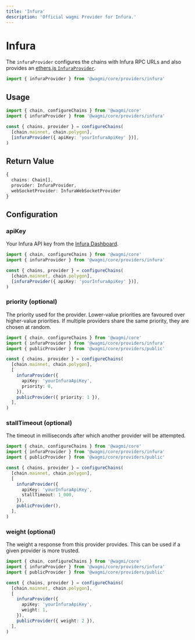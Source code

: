 ```yaml
---
title: 'Infura'
description: 'Official wagmi Provider for Infura.'
---
```



# Infura

The `infuraProvider` configures the chains with Infura RPC URLs and also provides an [ethers.js `InfuraProvider`](https://docs.ethers.io/v5/api/providers/api-providers/#InfuraProvider).

```ts
import { infuraProvider } from '@wagmi/core/providers/infura'
```

## Usage

```ts
import { chain, configureChains } from '@wagmi/core'
import { infuraProvider } from '@wagmi/core/providers/infura'

const { chains, provider } = configureChains(
  [chain.mainnet, chain.polygon],
  [infuraProvider({ apiKey: 'yourInfuraApiKey' })],
)
```

## Return Value

```ts
{
  chains: Chain[],
  provider: InfuraProvider,
  webSocketProvider: InfuraWebSocketProvider
}
```

## Configuration

### apiKey

Your Infura API key from the [Infura Dashboard](https://infura.io/login).

```ts {8}
import { chain, configureChains } from '@wagmi/core'
import { infuraProvider } from '@wagmi/core/providers/infura'

const { chains, provider } = configureChains(
  [chain.mainnet, chain.polygon],
  [infuraProvider({ apiKey: 'yourInfuraApiKey' })],
)
```

### priority (optional)

The priority used for the provider. Lower-value priorities are favoured over higher-value priorities. If multiple providers share the same priority, they are chosen at random.

```ts {10,12}
import { chain, configureChains } from '@wagmi/core'
import { infuraProvider } from '@wagmi/core/providers/infura'
import { publicProvider } from '@wagmi/core/providers/public'

const { chains, provider } = configureChains(
  [chain.mainnet, chain.polygon],
  [
    infuraProvider({
      apiKey: 'yourInfuraApiKey',
      priority: 0,
    }),
    publicProvider({ priority: 1 }),
  ],
)
```

### stallTimeout (optional)

The timeout in milliseconds after which another provider will be attempted.

```ts {10}
import { chain, configureChains } from '@wagmi/core'
import { infuraProvider } from '@wagmi/core/providers/infura'
import { publicProvider } from '@wagmi/core/providers/public'

const { chains, provider } = configureChains(
  [chain.mainnet, chain.polygon],
  [
    infuraProvider({
      apiKey: 'yourInfuraApiKey',
      stallTimeout: 1_000,
    }),
    publicProvider(),
  ],
)
```

### weight (optional)

The weight a response from this provider provides. This can be used if a given provider is more trusted.

```ts {10,12}
import { chain, configureChains } from '@wagmi/core'
import { infuraProvider } from '@wagmi/core/providers/infura'
import { publicProvider } from '@wagmi/core/providers/public'

const { chains, provider } = configureChains(
  [chain.mainnet, chain.polygon],
  [
    infuraProvider({
      apiKey: 'yourInfuraApiKey',
      weight: 1,
    }),
    publicProvider({ weight: 2 }),
  ],
)
```
